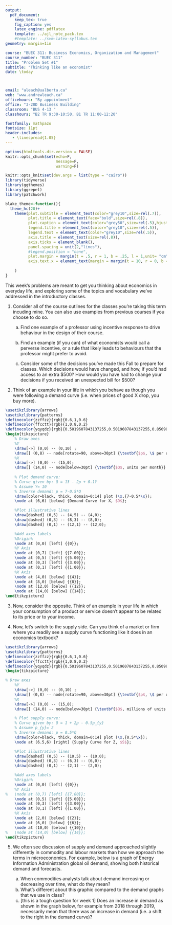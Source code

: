 ```yaml
---
output: 
  pdf_document:
    keep_tex: true
    fig_caption: yes
    latex_engine: pdflatex
    template: ../ajl_note_pack.tex
    #template: ../svm-latex-syllabus.tex
geometry: margin=1in

course: "BUEC 311: Business Economics, Organization and Management"
course_number: "BUEC 311"
title: "Problem Set #1"
subtitle: "Thinking like an economist"
date: \today



email: "aleach@ualberta.ca"
web: "www.andrewleach.ca"
officehours: "By appointment"
office: "3-20D Business Building"
classroom: "BUS 4-13 "
classhours: "B2 TR 9:30-10:50, B1 TR 11:00-12:20"

fontfamily: mathpazo
fontsize: 11pt
header-includes:
   - \linespread{1.05}
---
```


```r
options(htmltools.dir.version = FALSE)
knitr::opts_chunk$set(echo=F,
                      message=F,
                      warning=F)

knitr::opts_knit$set(dev.args = list(type = "cairo"))
library(tidyverse)
library(ggthemes)
library(ggrepel)
library(patchwork)

blake_theme<-function(){
  theme_hc(20)+
    theme(plot.subtitle = element_text(color="grey10",size=rel(.7)),
          plot.title = element_text(face="bold",size=rel(.8)),
          plot.caption = element_text(color="grey50",size=rel(.5),hjust=0),
          legend.title = element_text(color="grey10",size=rel(.5)),
          legend.text = element_text(color="grey10",size=rel(.5)),
          axis.title = element_text(size=rel(.8)),
          axis.ticks = element_blank(),
          panel.spacing = unit(2,"lines"),
          #legend.position = "none",
          plot.margin = margin(t = .5, r = 1, b = .25, l = 1,unit= "cm"),
          axis.text.x = element_text(margin = margin(t = 10, r = 0, b = 0, l = 0))
          
    )
}
```
This week's problems are meant to get you thinking about economics in everyday life, and exploring some of the topics and vocabulary we've addressed in the introductory classes. 

1. Consider all of the course outlines for the classes you're taking this term incuding mine. You can also use examples from previous courses if you choose to do so.

   a) Find one example of a professor using incentive response to drive behaviour in the design of their course.

   b) Find an example (if you can) of what economists would call a perverse incentive, or a rule that likely leads to behaviours that the professor might prefer to avoid.

   c) Consider some of the decisions you've made this Fall to prepare for classes. Which decisions would have changed, and how, if you'd had access to an extra $500? How would you have had to change your decisions if you received an unexpected bill for $500?

2. Think of an example in your life in which you behave as though you were following a demand curve (i.e. when prices of good X drop, you buy more). 
  
```tikz
\usetikzlibrary{arrows}
\usetikzlibrary{patterns}
\definecolor{zzffzz}{rgb}{0.6,1,0.6}
\definecolor{ffcctt}{rgb}{1,0.8,0.2}
\definecolor{yqyqdz}{rgb}{0.5019607843137255,0.5019607843137255,0.8509803921568627}
\begin{tikzpicture}
	% Draw axes
	%Y
	\draw[->] (0,0) -- (0,10) ;
	\draw[] (0,8) -- node[rotate=90, above=30pt] {\textbf{$p$, \$ per unit}} (0,8);
	%X
	\draw[->] (0,0) -- (15,0);
	\draw[] (14,0) -- node[below=30pt] {\textbf{$Q$, units per month}} (14,0);
  
	% Plot demand curve:
	% Curve given by: Q = 13 - 2p + 0.1Y
	% Assume Y= 10
	% Inverse demand: p = 7-0.5*Q
	\draw[color=black, thick, domain=0:14] plot (\x,{7-0.5*\x});
	\node at (6,6) [below] {Demand Curve for X, $D$};

	%Plot illustrative lines
	\draw[dashed] (0,5) -- (4,5) -- (4,0);
	\draw[dashed] (0,3) -- (8,3) -- (8,0);
	\draw[dashed] (0,1) -- (12,1) -- (12,0);

	%Add axes labels
	%Origin%
	\node at (0,0) [left] {{0}};
	%Y Axis
	\node at (0,7) [left] {{7.00}};
	\node at (0,5) [left] {{5.00}};
	\node at (0,3) [left] {{3.00}};
	\node at (0,1) [left] {{1.00}};
	%X Axis
	\node at (4,0) [below] {{4}};
	\node at (8,0) [below] {{8}};
	\node at (12,0) [below] {{12}};
	\node at (14,0) [below] {{14}};
\end{tikzpicture}
```
\centering
\includegraphics[width=0.65\textwidth]{week_1_problems_files/figure-latex/demand_1-1.png}


3. Now, consider the opposite. Think of an example in your life in which your consumption of a product or service doesn't appear to be related to its price or to your income.


\newpage


4. Now, let's switch to the supply side. Can you think of a market or firm where you readily see a supply curve functioning like it does in an economics textbook?

```tikz
\usetikzlibrary{arrows}
\usetikzlibrary{patterns}
\definecolor{zzffzz}{rgb}{0.6,1,0.6}
\definecolor{ffcctt}{rgb}{1,0.8,0.2}
\definecolor{yqyqdz}{rgb}{0.5019607843137255,0.5019607843137255,0.8509803921568627}
\begin{tikzpicture}

% Draw axes
	%Y
	\draw[->] (0,0) -- (0,10) ;
	\draw[] (0,8) -- node[rotate=90, above=30pt] {\textbf{$p$, \$ per unit}} (0,8);
	%X
	\draw[->] (0,0) -- (15,0);
	\draw[] (14,0) -- node[below=30pt] {\textbf{$Q$, millions of units per year}} (14,0);

	% Plot supply curve:
	% Curve given by: Q = 1 + 2p - 0.5p_{y}
	% Assume p_{y}= 2
	% Inverse demand: p = 0.5*Q
	\draw[color=black, thick, domain=0:14] plot (\x,{0.5*\x});
	\node at (6.5,6) [right] {Supply Curve for Z, $S$};

	%Plot illustrative lines
	\draw[dashed] (0,5) -- (10,5) -- (10,0);
	\draw[dashed] (0,3) -- (6,3) -- (6,0);
	\draw[dashed] (0,1) -- (2,1) -- (2,0);

	%Add axes labels
	%Origin%
	\node at (0,0) [left] {{0}};
	%Y Axis
%	\node at (0,7) [left] {{7.00}};
	\node at (0,5) [left] {{5.00}};
	\node at (0,3) [left] {{3.00}};
	\node at (0,1) [left] {{1.00}};
	%X Axis
	\node at (2,0) [below] {{2}};
	\node at (6,0) [below] {{6}};
	\node at (10,0) [below] {{10}};
%	\node at (14,0) [below] {{14}};
\end{tikzpicture}

```
\centering
\includegraphics[width=0.5\textwidth]{week_1_problems_files/figure-latex/supply_1-1.png}

5. We often see discussion of supply and demand approached slightly differently in commodity and labour markets than how we approach the terms in microeconomics. For example, below is a graph of Energy Information Administration global oil demand, showing both historical demand and forecasts. 

   a) When commodities analysts talk about demand increasing or decreasing over time, what do they mean?
   b) What's different about this graphic compared to the demand graphs that we use in class?
   c) [this is a tough question for week 1] Does an increase in demand as shown in the graph below, for example from 2018 through 2019, necessarily mean that there was an increase in demand (i.e. a shift to the right in the demand curve)?
   
   \centering
\includegraphics[width=0.85\textwidth]{week_1_problems_files/figure-latex/demand_new.png}
